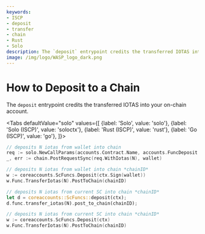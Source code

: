 ```yaml
---
keywords:
- ISCP
- deposit
- transfer
- chain
- Rust
- Solo
description: The `deposit` entrypoint credits the transferred IOTAS into your on-chain account.
image: /img/logo/WASP_logo_dark.png
---
```



# How to Deposit to a Chain

The `deposit` entrypoint credits the transferred IOTAS into your on-chain account.

<Tabs
    defaultValue="solo"
    values={[
        {label: 'Solo', value: 'solo'},
        {label: 'Solo (ISCP)', value: 'soloctx'},
        {label: 'Rust (ISCP)', value: 'rust'},
        {label: 'Go (ISCP)', value: 'go'},
    ]}>
<TabItem value="solo">

```go
// deposits N iotas from wallet into chain
req := solo.NewCallParams(accounts.Contract.Name, accounts.FuncDeposit.Name)
_, err := chain.PostRequestSync(req.WithIotas(N), wallet)
```

</TabItem>
<TabItem value="soloctx">

```go
// deposits N iotas from wallet into chain *chainID*
w := coreaccounts.ScFuncs.Deposit(ctx.Sign(wallet))
w.Func.TransferIotas(N).PostToChain(chainID)
```

</TabItem>
<TabItem value="rust">

```rust
// deposits N iotas from current SC into chain *chainID*
let d = coreaccounts::ScFuncs::deposit(ctx);
d.func.transfer_iotas(N).post_to_chain(chainID);
```

</TabItem>
<TabItem value="go">

```go
// deposits N iotas from current SC into chain *chainID*
w := coreaccounts.ScFuncs.Deposit(ctx)
w.Func.TransferIotas(N).PostToChain(chainID)
```

</TabItem>
</Tabs>
